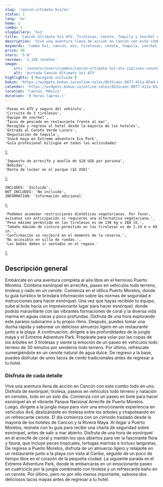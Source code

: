```yaml
---
slug: 'cancun-ultimate-5x1/es'
status: 1
lang: 'es'
home: 1
combo: 1
slugGallery: '5x1'
title: 'Cancún Ultimate 5x1 ATV, Tirolesas, Cenote, Tequila y Snorkel en Arrecife'
description: 'Vive una aventura llena de acción en Cancún con este combo todo en uno. Disfruta de snorkel, tirolesas, paseo en ATV y nado en cenote, todo en un solo día. Comienza con un paseo en bote para hacer snorkel en el vibrante Parque Nacional Arrecife de Puerto Morelos.'
keywords: 'combo 5x1, cancún, atv, tirolesas, cenote, tequila, snorkel en arrecife, experiencia en atv, aventura en tirolesas, nado en cenote, degustación de tequila, snorkel en arrecife'
price: 90
stars: '5.0'
reviews: '1,158 reseñas'
image:
    src: '/assets/covers/combos/cancun-ultimate-5x1-atv-ziplines-cenote-tequila-reef-snorke.webp'
    alt: 'portada Cancún Ultimate 5x1 ATV'
highlights: ['Recogida incluida']
bokun: 'https://widgets.bokun.io/online-sales/8b31caec-8877-411a-85ad-682828170619/experience/888243?partialView=1'
calendar: 'https://widgets.bokun.io/online-sales/8b31caec-8877-411a-85ad-682828170619/experience-calendar/888243'
location: 'Cancún, México'
duration: '8 horas (aprox.)'
---
```



    'Paseo en ATV y seguro del vehículo',
    'Circuito de 3 tirolesas',
    'Equipo de snorkel',
    'Tacos de pescado en restaurante frente al mar',
    'Recogida y regreso al hotel desde la mayoría de los hoteles',
    'Entrada al Cenote Verde Lucero',
    'Degustación de tequila',
    'Snack maya en Extreme adventure Eco Park',
    'Guía profesional bilingüe en todas las actividades'
];

    'Impuesto de arrecife y muelle de $10 USD por persona',
    'Bebidas',
    'Renta de locker en el parque ($5 USD)'
];

    INCLUDES: 'Incluido',
    NOT_INCLUDES: 'No incluido',
    INFORMATION: 'Información adicional'
};

    'Podemos acomodar restricciones dietéticas vegetarianas. Por favor, avísanos con anticipación si requieres una alternativa vegetariana.',
    'Peso máximo permitido en las tirolesas es de 130 kg o 268 lb.',
    'Tamaño máximo de cintura permitido en las tirolesas es de 1.24 m o 49 in.',
    'Confirmación se recibirá en el momento de la reserva.',
    'No accesible en silla de ruedas.',
    'Los bebés deben ir sentados en el regazo.'
];

<Inclusions
    includes={includes} 
    notIncludes={notIncludes}
    i18n={i18n}
/>

<h2 class="text-xl md:text-3xl font-bold text-orange-600 mt-10 mb-4">Descripción general</h2>

<p class="text-base md:text-lg mb-2">Embárcate en una aventura completa al aire libre en el hermoso Puerto Morelos. Combina esnórquel en arrecifes, paseo en vehículos todo terreno, tirolesa y nado en un cenote. Comienza en el idílico Puerto Morelos, donde tu guía turístico te brindará información sobre las normas de seguridad e instrucciones para hacer esnórquel. Una vez que hayas recibido tu equipo, sube al bote hacia un impresionante lugar para hacer esnórquel, donde podrás maravillarte con las vibrantes formaciones de coral y la diversa vida marina en aguas claras y poco profundas. Disfruta de una hora explorando este paraíso submarino a tu propio ritmo. Después, puedes tomar una ducha rápida y saborear un delicioso almuerzo ligero en un restaurante junto a la playa. A continuación, dirígete a las profundidades de la jungla maya y el Extreme Adventure Park. Prepárate para volar por las copas de los árboles en 3 tirolesas y siente la emoción de un paseo en vehículos todo terreno de 30 minutos por senderos todo terreno. Por último, refréscate sumergiéndote en un cenote natural de agua dulce. De regreso a la base, puedes disfrutar de unos tacos de cerdo tradicionales antes de regresar a tu hotel. </p>

<h3 class="text-lg md:text-2xl font-bold text-green-700 mt-10 mb-4">Disfruta de cada detalle</h3>

<p class="text-base md:text-lg mb-2">Vive una aventura llena de acción en Cancún con este combo todo en uno. Disfruta de esnórquel, tirolesa, paseos en vehículos todo terreno y natación en cenotes, todo en un solo día. Comienza con un paseo en bote para hacer esnórquel en el vibrante Parque Nacional Arrecife de Puerto Morelos. Luego, dirígete a la jungla maya para vivir una emocionante experiencia en vehículos 4x4, deslizándote en tirolesa entre los árboles y chapoteando en un refrescante cenote. El día comienza con un cómodo traslado desde la mayoría de los hoteles de Cancún y la Riviera Maya. Al llegar a Puerto Morelos, reúnete con tu guía para recibir una charla de seguridad sobre esnórquel, antes de salir a mar abierto. Disfruta de una hora de esnórquel en el arrecife de coral y mantén los ojos abiertos para ver la fascinante flora y fauna, que incluye peces tropicales, tortugas marinas e incluso langostas. De regreso a Puerto Morelos, disfruta de un almuerzo ligero y relajante en un restaurante junto a la playa con vista al Caribe, seguido de un poco de tiempo libre en el corazón de la pequeña ciudad. La siguiente parada es el Extreme Adventure Park, donde te embarcarás en un emocionante paseo en cuatriciclo por la jungla combinado con tirolesa y un refrescante baño en un cenote. Por último, pero no por ello menos importante, saborea dos deliciosos tacos mayas antes de regresar a tu hotel. </p>

<AdditionalInfo
    information={information}
    i18n={i18n}
/>